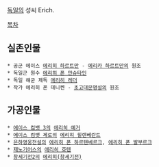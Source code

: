 [[독일]]의 성씨 Erich. 

[[목차]]

== 실존인물 ==
 * 공군 에이스 [[에리히 하르트만]] - [[에리카 하르트만]]의 원조
 * 독일군 원수 [[에리히 폰 만슈타인]]
 * 독일 해군 제독 [[에리히 레더]]
 * 작가 에리히 폰 데니켄 - [[초고대문명설]]의 원조

== 가공인물 ==
 * [[에이스 컴뱃 3]]의 [[에리히 예거]]
 * [[에이스 컴뱃 제로]]의 [[에리히 힐렌베란트]]
 * [[은하영웅전설]]의 [[에리히 폰 하르텐베르크]], [[에리히 폰 발부르크]]
 * [[제노기어스]]의 [[에리히 호텐]]
 * [[창세기전2]]의 [[에리히(창세기전)]]
